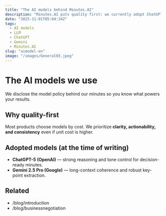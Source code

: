 ```yaml
---
title: "The AI models behind Minutes.AI"
description: "Minutes.AI puts quality first: we currently adopt ChatGPT-5 and Gemini 2.5 Pro."
date: "2025-11-01T05:04:34Z"
tags:
  - AI models
  - LLM
  - ChatGPT
  - Gemini
  - Minutes.AI
slug: "aimodel-en"
image: "/images/General03.jpeg"
---
```


# The AI models we use

We disclose the model policy behind our minutes so you know what powers your results.

## Why quality-first
Most products choose models by cost. We prioritize **clarity, actionability, and consistency** even if unit cost is higher.

## Adopted models (at the time of writing)
- **ChatGPT-5 (OpenAI)** — strong reasoning and tone control for decision-ready minutes.
- **Gemini 2.5 Pro (Google)** — long-context coherence and robust key-point extraction.

## Related
- /blog/introduction
- /blog/businessnegotiation
